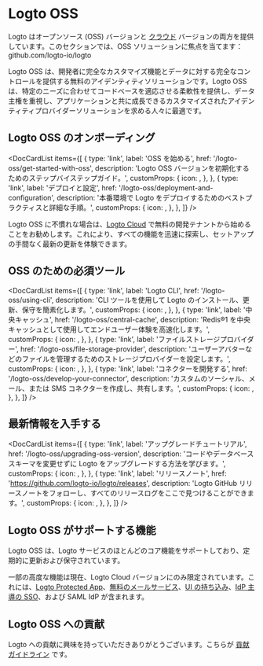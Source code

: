 
# Logto OSS

Logto はオープンソース (OSS) バージョンと [クラウド](/logto-cloud) バージョンの両方を提供しています。このセクションでは、OSS ソリューションに焦点を当てます：<Url type="inline" href="https://github.com/logto-io/logto">github.com/logto-io/logto</Url>

Logto OSS は、開発者に完全なカスタマイズ機能とデータに対する完全なコントロールを提供する無料のアイデンティティソリューションです。Logto OSS は、特定のニーズに合わせてコードベースを適応させる柔軟性を提供し、データ主権を重視し、アプリケーションと共に成長できるカスタマイズされたアイデンティティプロバイダーソリューションを求める人々に最適です。

## Logto OSS のオンボーディング

<DocCardList
  items={[
    {
      type: 'link',
      label: 'OSS を始める',
      href: '/logto-oss/get-started-with-oss',
      description: 'Logto OSS バージョンを初期化するためのステップバイステップガイド。',
      customProps: {
        icon: <RocketIcon />,
      },
    },
    {
      type: 'link',
      label: 'デプロイと設定',
      href: '/logto-oss/deployment-and-configuration',
      description: '本番環境で Logto をデプロイするためのベストプラクティスと詳細な手順。',
      customProps: {
        icon: <GearIcon />,
      },
    },
  ]}
/>

<Admonition type="tip" title="クイックスタートが必要ですか？">

Logto OSS に不慣れな場合は、[Logto Cloud](https://cloud.logto.io) で無料の開発テナントから始めることをお勧めします。これにより、すべての機能を迅速に探索し、セットアップの手間なく最新の更新を体験できます。

</Admonition>

## OSS のための必須ツール

<DocCardList
  items={[
    {
      type: 'link',
      label: 'Logto CLI',
      href: '/logto-oss/using-cli',
      description: 'CLI ツールを使用して Logto のインストール、更新、保守を簡素化します。',
      customProps: {
        icon: <CliIcon />,
      },
    },
    {
      type: 'link',
      label: '中央キャッシュ',
      href: '/logto-oss/central-cache',
      description: 'Redis®1 を中央キャッシュとして使用してエンドユーザー体験を高速化します。',
      customProps: {
        icon: <CentralCacheIcon />,
      },
    },
    {
      type: 'link',
      label: 'ファイルストレージプロバイダー',
      href: '/logto-oss/file-storage-provider',
      description:
        'ユーザーアバターなどのファイルを管理するためのストレージプロバイダーを設定します。',
      customProps: {
        icon: <FileStorageIcon />,
      },
    },
    {
      type: 'link',
      label: 'コネクターを開発する',
      href: '/logto-oss/develop-your-connector',
      description: 'カスタムのソーシャル、メール、または SMS コネクターを作成し、共有します。',
      customProps: {
        icon: <ConnectorsIcon />,
      },
    },
  ]}
/>
## 最新情報を入手する

<DocCardList
  items={[
    {
      type: 'link',
      label: 'アップグレードチュートリアル',
      href: '/logto-oss/upgrading-oss-version',
      description:
        'コードやデータベーススキーマを変更せずに Logto をアップグレードする方法を学びます。',
      customProps: {
        icon: <UpdateIcon />,
      },
    },
    {
      type: 'link',
      label: 'リリースノート',
      href: 'https://github.com/logto-io/logto/releases',
      description:
        'Logto GitHub リリースノートをフォローし、すべてのリリースログをここで見つけることができます。',
      customProps: {
        icon: <DocumentIcon />,
      },
    },
  ]}
/>

## Logto OSS がサポートする機能

Logto OSS は、Logto サービスのほとんどのコア機能をサポートしており、定期的に更新および保守されています。

一部の高度な機能は現在、Logto Cloud バージョンにのみ限定されています。これには、[Logto Protected App](/integrate-logto/protected-app/)、[無料のメールサービス](/connectors/email-connectors/built-in-email-service)、[UI の持ち込み](/customization/bring-your-ui)、[IdP 主導の SSO](/end-user-flows/enterprise-sso/idp-initiated-sso)、および SAML IdP が含まれます。

## Logto OSS への貢献

Logto への貢献に興味を持っていただきありがとうございます。こちらが [貢献ガイドライン](/logto-oss/contribution) です。
